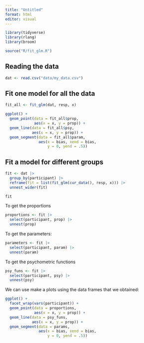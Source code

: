 ```yaml
---
title: "Untitled"
format: html
editor: visual
---
```


```r
library(tidyverse)
library(rlang)
library(broom)

source("R/fit_glm.R")
```

## Reading the data

```r
dat <- read.csv("data/my_data.csv")
```

## Fit one model for all the data

```r
fit_all <- fit_glm(dat, resp, x)
```


```r
ggplot() +
  geom_point(data = fit_all$prop,
             aes(x = x, y = prop)) +
  geom_line(data = fit_all$psy, 
            aes(x = x, y = prop)) +
  geom_segment(data = fit_all$param, 
               aes(x = bias, xend = bias, 
                   y = 0, yend = .5))
```
## Fit a  model for different groups

```r
fit <- dat |> 
  group_by(participant) |> 
  reframe(fit = list(fit_glm(cur_data(), resp, x))) |> 
  unnest_wider(fit)

fit
```
To get the proportions

```r
proportions <- fit |> 
  select(participant, prop) |> 
  unnest(prop)
```
To get the parameters:

```r
parameters <- fit |> 
  select(participant, param) |> 
  unnest(param)
```


To get the psychometric functions 

```r
psy_funs <- fit |> 
  select(participant, psy) |> 
  unnest(psy)
```

We can use make a plots using the data frames that we obtained:

```r
ggplot() +
  facet_wrap(vars(participant)) +
  geom_point(data = proportions,
             aes(x = x, y = prop)) +
  geom_line(data = psy_funs, 
            aes(x = x, y = prop)) +
  geom_segment(data = params, 
               aes(x = bias, xend = bias, 
                   y = 0, yend = .5))
```
